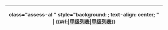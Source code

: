 <noinclude>
{|
! </noinclude>class="assess-al {{{class|}}}" style="background: {{Class/colour|al}}; text-align: center; {{{style|}}}" |{{yesno| {{{image|yes}}} | yes={{class/icon|AL}} }} '''{{#if:{{{category|}}}|[[:{{{category}}}|甲级列表]]|[[:Category:甲级列表级条目|甲级列表]]}}'''<noinclude>
|}
{{Documentation|Template:Grading scheme/doc/class}}
</noinclude>
